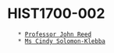 = HIST1700-002 =
	* [[mailto:john.reed@utah.edu|Professor John Reed]]
	* [[mailto:Cindy.Solomon.klebba@utah.edu|Ms Cindy Solomon-Klebba]]
